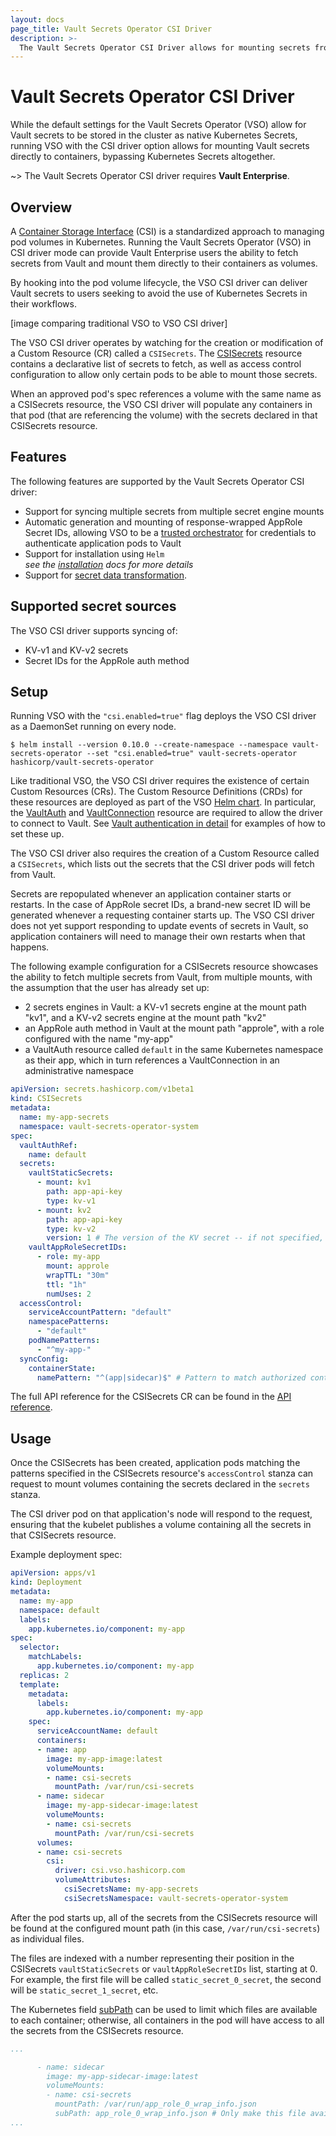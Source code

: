 ```yaml
---
layout: docs
page_title: Vault Secrets Operator CSI Driver
description: >-
  The Vault Secrets Operator CSI Driver allows for mounting secrets from Vault directly into application containers.
---
```


# Vault Secrets Operator CSI Driver

While the default settings for the Vault Secrets Operator (VSO) allow for Vault secrets to be stored in the cluster as native Kubernetes Secrets, 
running VSO with the CSI driver option allows for mounting Vault secrets directly to containers, bypassing Kubernetes Secrets altogether.

~> The Vault Secrets Operator CSI driver requires **Vault Enterprise**.

## Overview

A [Container Storage Interface]() (CSI) is a standardized approach to managing pod volumes in Kubernetes. 
Running the Vault Secrets Operator (VSO) in CSI driver mode can provide Vault Enterprise users the ability to fetch secrets 
from Vault and mount them directly to their containers as volumes.

By hooking into the pod volume lifecycle, the VSO CSI driver can deliver Vault secrets to users seeking to avoid the use of Kubernetes Secrets in their workflows.

[image comparing traditional VSO to VSO CSI driver]

The VSO CSI driver operates by watching for the creation or modification of a Custom Resource (CR) called a `CSISecrets`.
The [CSISecrets]() resource contains a declarative list of secrets to fetch, as well as access control configuration to allow only certain pods to be able to mount those secrets.

When an approved pod's spec references a volume with the same name as a CSISecrets resource, the VSO CSI driver will populate 
any containers in that pod (that are referencing the volume) with the secrets declared in that CSISecrets resource.

## Features

The following features are supported by the Vault Secrets Operator CSI driver:

- Support for syncing multiple secrets from multiple secret engine mounts
- Automatic generation and mounting of response-wrapped AppRole Secret IDs, allowing VSO to be a [trusted orchestrator](/vault/tutorials/app-integration/secure-introduction?in=vault%2Fapp-integration#trusted-orchestrator) for credentials to authenticate application pods to Vault
- Support for installation using `Helm`<br />
*see the [installation](/vault/docs/platform/k8s/vso/installation) docs for more details*
- Support for [secret data transformation](/vault/docs/platform/k8s/vso/secret-transformation).

## Supported secret sources

The VSO CSI driver supports syncing of:
* KV-v1 and KV-v2 secrets
* Secret IDs for the AppRole auth method

## Setup

Running VSO with the `"csi.enabled=true"` flag deploys the VSO CSI driver as a DaemonSet running on every node.

```shell-session
$ helm install --version 0.10.0 --create-namespace --namespace vault-secrets-operator --set "csi.enabled=true" vault-secrets-operator hashicorp/vault-secrets-operator
```

Like traditional VSO, the VSO CSI driver requires the existence of certain Custom Resources (CRs). The Custom Resource Definitions (CRDs) for these resources are deployed as part of the 
VSO [Helm chart](/vault/docs/deploy/kubernetes/vso/installation#installation-using-helm). In particular, the [VaultAuth]() and [VaultConnection]() resource are required to allow the driver to connect to Vault. 
See [Vault authentication in detail](/vault/docs/deploy/kubernetes/vso/sources/vault/auth) for examples of how to set these up.

The VSO CSI driver also requires the creation of a Custom Resource called a `CSISecrets`, which lists out the secrets that the CSI driver pods will fetch from Vault.

Secrets are repopulated whenever an application container starts or restarts. In the case of AppRole secret IDs, a brand-new secret ID will be generated whenever a requesting container starts up.
The VSO CSI driver does not yet support responding to update events of secrets in Vault, so application containers will need to manage their own restarts when that happens.

The following example configuration for a CSISecrets resource showcases the ability to fetch multiple secrets from Vault, from multiple mounts, with the assumption that the user has already set up: 
- 2 secrets engines in Vault: a KV-v1 secrets engine at the mount path "kv1", and a KV-v2 secrets engine at the mount path "kv2"
- an AppRole auth method in Vault at the mount path "approle", with a role configured with the name "my-app"
- a VaultAuth resource called `default` in the same Kubernetes namespace as their app, which in turn references a VaultConnection in an administrative namespace

```yaml
apiVersion: secrets.hashicorp.com/v1beta1
kind: CSISecrets
metadata:
  name: my-app-secrets
  namespace: vault-secrets-operator-system
spec:
  vaultAuthRef:
    name: default
  secrets:
    vaultStaticSecrets:
      - mount: kv1
        path: app-api-key
        type: kv-v1
      - mount: kv2
        path: app-api-key
        type: kv-v2
        version: 1 # The version of the KV secret -- if not specified, defaults to the latest version
    vaultAppRoleSecretIDs:
      - role: my-app
        mount: approle
        wrapTTL: "30m"
        ttl: "1h"
        numUses: 2
  accessControl:
    serviceAccountPattern: "default"
    namespacePatterns:
      - "default"
    podNamePatterns:
      - "^my-app-"
  syncConfig:
    containerState:
      namePattern: "^(app|sidecar)$" # Pattern to match authorized container names
```

The full API reference for the CSISecrets CR can be found in the [API reference]().

## Usage

Once the CSISecrets has been created, application pods matching the patterns specified in the CSISecrets resource's `accessControl` stanza can request to mount volumes containing the secrets declared in the `secrets` stanza.

The CSI driver pod on that application's node will respond to the request, ensuring that the kubelet publishes a volume containing all the secrets in that CSISecrets resource.

Example deployment spec:
```yaml
apiVersion: apps/v1
kind: Deployment
metadata:
  name: my-app
  namespace: default
  labels:
    app.kubernetes.io/component: my-app
spec:
  selector:
    matchLabels:
      app.kubernetes.io/component: my-app
  replicas: 2
  template:
    metadata:
      labels:
        app.kubernetes.io/component: my-app
    spec:
      serviceAccountName: default
      containers:
      - name: app
        image: my-app-image:latest
        volumeMounts:
        - name: csi-secrets
          mountPath: /var/run/csi-secrets
      - name: sidecar
        image: my-app-sidecar-image:latest
        volumeMounts:
        - name: csi-secrets
          mountPath: /var/run/csi-secrets
      volumes:
      - name: csi-secrets
        csi:
          driver: csi.vso.hashicorp.com
          volumeAttributes:
            csiSecretsName: my-app-secrets
            csiSecretsNamespace: vault-secrets-operator-system
```

After the pod starts up, all of the secrets from the CSISecrets resource will be found at the configured mount path (in this case, `/var/run/csi-secrets`) as individual files.

The files are indexed with a number representing their position in the CSISecrets `vaultStaticSecrets` or `vaultAppRoleSecretIDs` list, starting at 0.
For example, the first file will be called `static_secret_0_secret`, the second will be `static_secret_1_secret`, etc.

The Kubernetes field [subPath]() can be used to limit which files are available to each container; otherwise, all containers in the pod will have access to all the secrets from the CSISecrets resource.
```yaml
...

      - name: sidecar
        image: my-app-sidecar-image:latest
        volumeMounts:
        - name: csi-secrets
          mountPath: /var/run/app_role_0_wrap_info.json
          subPath: app_role_0_wrap_info.json # Only make this file available to the container, not the others
...
```
